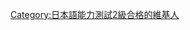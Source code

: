 {{User JLPT|2}}<includeonly>[[Category:日本語能力測試2級合格的維基人|{{PAGENAME}}]]</includeonly><noinclude>
[[Category:日本語能力測試2級合格的維基人]]
</noinclude>